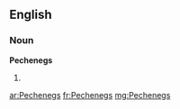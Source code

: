 ==English==

===Noun===
'''Pechenegs'''

# {{plural of|[[Pecheneg]]}}

[[ar:Pechenegs]]
[[fr:Pechenegs]]
[[mg:Pechenegs]]